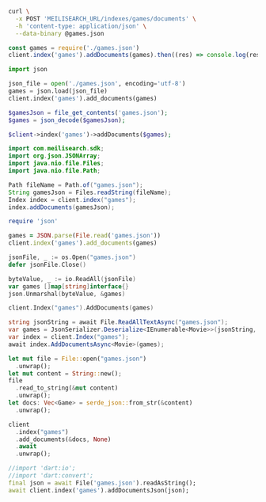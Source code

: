 <CodeGroup>

```bash cURL
curl \
  -x POST 'MEILISEARCH_URL/indexes/games/documents' \
  -h 'content-type: application/json' \
  --data-binary @games.json
```

```javascript JS
const games = require('./games.json')
client.index('games').addDocuments(games).then((res) => console.log(res))
```

```python Python
import json

json_file = open('./games.json', encoding='utf-8')
games = json.load(json_file)
client.index('games').add_documents(games)
```

```php PHP
$gamesJson = file_get_contents('games.json');
$games = json_decode($gamesJson);

$client->index('games')->addDocuments($games);
```

```java Java
import com.meilisearch.sdk;
import org.json.JSONArray;
import java.nio.file.Files;
import java.nio.file.Path;

Path fileName = Path.of("games.json");
String gamesJson = Files.readString(fileName);
Index index = client.index("games");
index.addDocuments(gamesJson);
```

```ruby Ruby
require 'json'

games = JSON.parse(File.read('games.json'))
client.index('games').add_documents(games)
```

```go Go
jsonFile, _ := os.Open("games.json")
defer jsonFile.Close()

byteValue, _ := io.ReadAll(jsonFile)
var games []map[string]interface{}
json.Unmarshal(byteValue, &games)

client.Index("games").AddDocuments(games)
```

```csharp C#
string jsonString = await File.ReadAllTextAsync("games.json");
var games = JsonSerializer.Deserialize<IEnumerable<Movie>>(jsonString, options);
var index = client.Index("games");
await index.AddDocumentsAsync<Movie>(games);
```

```rust Rust
let mut file = File::open("games.json")
  .unwrap();
let mut content = String::new();
file
  .read_to_string(&mut content)
  .unwrap();
let docs: Vec<Game> = serde_json::from_str(&content)
  .unwrap();

client
  .index("games")
  .add_documents(&docs, None)
  .await
  .unwrap();
```

```dart Dart
//import 'dart:io';
//import 'dart:convert';
final json = await File('games.json').readAsString();
await client.index('games').addDocumentsJson(json);
```
</CodeGroup>